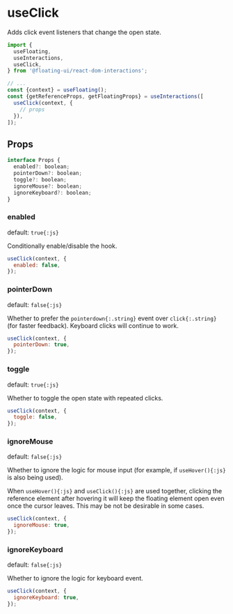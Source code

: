 # useClick

Adds click event listeners that change the open state.

```js /useClick/
import {
  useFloating,
  useInteractions,
  useClick,
} from '@floating-ui/react-dom-interactions';

// ...
const {context} = useFloating();
const {getReferenceProps, getFloatingProps} = useInteractions([
  useClick(context, {
    // props
  }),
]);
```

## Props

```js
interface Props {
  enabled?: boolean;
  pointerDown?: boolean;
  toggle?: boolean;
  ignoreMouse?: boolean;
  ignoreKeyboard?: boolean;
}
```

### enabled

default: `true{:js}`

Conditionally enable/disable the hook.

```js
useClick(context, {
  enabled: false,
});
```

### pointerDown

default: `false{:js}`

Whether to prefer the `pointerdown{:.string}` event over
`click{:.string}` (for faster feedback). Keyboard clicks will
continue to work.

```js
useClick(context, {
  pointerDown: true,
});
```

### toggle

default: `true{:js}`

Whether to toggle the open state with repeated clicks.

```js
useClick(context, {
  toggle: false,
});
```

### ignoreMouse

default: `false{:js}`

Whether to ignore the logic for mouse input (for example, if
`useHover(){:js}` is also being used).

When `useHover(){:js}` and `useClick(){:js}` are used together,
clicking the reference element after hovering it will keep the
floating element open even once the cursor leaves. This may be
not be desirable in some cases.

```js
useClick(context, {
  ignoreMouse: true,
});
```

### ignoreKeyboard

default: `false{:js}`

Whether to ignore the logic for keyboard event.

```js
useClick(context, {
  ignoreKeyboard: true,
});
```
